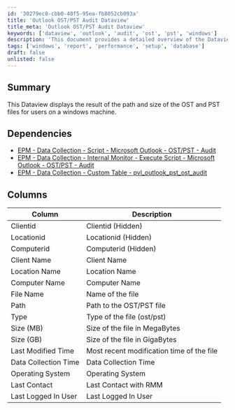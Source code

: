 ```yaml
---
id: '30279ec0-cbb0-40f5-95ea-fb8052cb093a'
title: 'Outlook OST/PST Audit Dataview'
title_meta: 'Outlook OST/PST Audit Dataview'
keywords: ['dataview', 'outlook', 'audit', 'ost', 'pst', 'windows']
description: 'This document provides a detailed overview of the Dataview that displays the path and size of OST and PST files for users on a Windows machine. It includes dependencies, column descriptions, and data collection details essential for monitoring Outlook files.'
tags: ['windows', 'report', 'performance', 'setup', 'database']
draft: false
unlisted: false
---
```

## Summary

This Dataview displays the result of the path and size of the OST and PST files for users on a windows machine.

## Dependencies

- [EPM - Data Collection - Script - Microsoft Outlook - OST/PST - Audit](https://proval.itglue.com/DOC-5078775-8168634)
- [EPM - Data Collection - Internal Monitor - Execute Script - Microsoft Outlook - OST/PST - Audit](https://proval.itglue.com/DOC-5078775-15490756)
- [EPM - Data Collection - Custom Table - pvl_outlook_pst_ost_audit](https://proval.itglue.com/DOC-5078775-15595946)

## Columns

| Column                     | Description                                                  |
|---------------------------|--------------------------------------------------------------|
| Clientid                  | Clientid (Hidden)                                          |
| Locationid                | Locationid (Hidden)                                        |
| Computerid                | Computerid (Hidden)                                        |
| Client Name               | Client Name                                                |
| Location Name             | Location Name                                              |
| Computer Name             | Computer Name                                              |
| File Name                 | Name of the file                                          |
| Path                      | Path to the OST/PST file                                   |
| Type                      | Type of the file (ost/pst)                                 |
| Size (MB)                | Size of the file in MegaBytes                              |
| Size (GB)                | Size of the file in GigaBytes                              |
| Last Modified Time        | Most recent modification time of the file                  |
| Data Collection Time      | Data Collection Time                                        |
| Operating System          | Operating System                                            |
| Last Contact              | Last Contact with RMM                                      |
| Last Logged In User       | Last Logged In User                                        |













